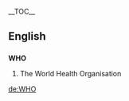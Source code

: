 {{wikipedia}}
__TOC__
==English==
=== {{acronym}} ===
'''WHO'''
# The World Health Organisation

[[de:WHO]]